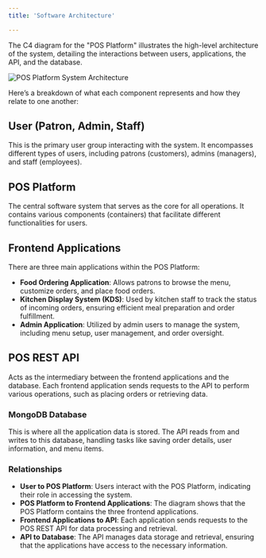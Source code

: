 ```yaml
---
title: 'Software Architecture'

---
```


The C4 diagram for the "POS Platform" illustrates the high-level architecture of the system, detailing the interactions between users, applications, the API, and the database.

![POS Platform System Architecture ](/images/architecture-c4-diagram.svg)


Here’s a breakdown of what each component represents and how they relate to one another:

## User (Patron, Admin, Staff)

This is the primary user group interacting with the system. It encompasses different types of users, including patrons (customers), admins (managers), and staff (employees).

## POS Platform

The central software system that serves as the core for all operations. It contains various components (containers) that facilitate different functionalities for users.

## Frontend Applications

There are three main applications within the POS Platform:

- **Food Ordering Application**: Allows patrons to browse the menu, customize orders, and place food orders.
- **Kitchen Display System (KDS)**: Used by kitchen staff to track the status of incoming orders, ensuring efficient meal preparation and order fulfillment.
- **Admin Application**: Utilized by admin users to manage the system, including menu setup, user management, and order oversight.

## POS REST API

Acts as the intermediary between the frontend applications and the database. Each frontend application sends requests to the API to perform various operations, such as placing orders or retrieving data.

### MongoDB Database

This is where all the application data is stored. The API reads from and writes to this database, handling tasks like saving order details, user information, and menu items.

### Relationships

- **User to POS Platform**: Users interact with the POS Platform, indicating their role in accessing the system.
- **POS Platform to Frontend Applications**: The diagram shows that the POS Platform contains the three frontend applications.
- **Frontend Applications to API**: Each application sends requests to the POS REST API for data processing and retrieval.
- **API to Database**: The API manages data storage and retrieval, ensuring that the applications have access to the necessary information.

